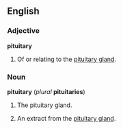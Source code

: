 ==English==
===Adjective===
'''pituitary'''
# Of or relating to the [[pituitary gland]].

===Noun===
'''pituitary''' (''plural'' '''pituitaries''')

# The pituitary gland. 
# {{medicine}} An extract from the [[pituitary gland]].